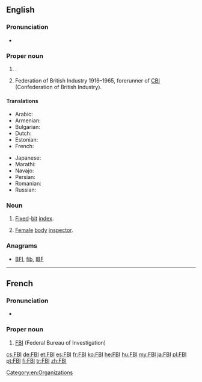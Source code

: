==English==

===Pronunciation===
* {{IPA|/ˈɛf.biː.aɪ/}}

===Proper noun===
{{en-proper noun}}

# {{context|US|lang=en}} {{w|Federal Bureau of Investigation}}.
# {{context|British|lang=en}} Federation of British Industry 1916–1965, forerunner of [[CBI]] (Confederation of British Industry).

====Translations====
{{trans-top|Federal Bureau of Investigation}}
* Arabic: {{t-|ar|إف بي أي|m|tr=ʾef bī ʾay}}
* Armenian: {{t-|hy|ՀԴԲ|tr=HDB|sc=Armn}}
* Bulgarian: {{t-|bg|ФБР|n}}
* Dutch: {{t-|nl|FBI|m}}
* Estonian: {{t-|et|Föderaalne Juurdlusbüroo}}
* French: {{t+|fr|FBI|m}}
{{trans-mid}}
* Japanese: {{t-|ja|エフ・ビー・アイ|tr=efu-bī-ai}}
* Marathi: {{t-|mr|एफ्.बी.आय्.|tr=ef.bī.āy.|sc=Deva}}
* Navajo: {{tø|nv|Wááshindoon bisiláo nidaʼałkaahígíí}}
* Persian: {{t-|fa|اف‌بی‌آی|tr=ef-bi-ây|sc=fa-Arab}}
* Romanian: {{t-|ro|FBI}}
* Russian: {{t+|ru|ФБР|n|tr=fɛ-bɛ-ér}} {{qualifier|traditional, non-standard pronunciation}}
{{trans-bottom}}

===Noun===
{{en-noun|?}}

# [[fixed|Fixed]]-[[bit]] [[index]].
# {{context|US|humorous|lang=en}} [[female|Female]] [[body]] [[inspector]].

===Anagrams===
* [[BFI#English|BFI]], [[fib#English|fib]], [[IBF#English|IBF]]

[[Category:en:Organizations]]

----

==French==

===Pronunciation===
* {{IPA|/ˈɛf bi aj/|lang=fr}}

===Proper noun===
{{fr-proper noun|g=m}}

# [[FBI]] (Federal Bureau of Investigation)

[[cs:FBI]]
[[de:FBI]]
[[et:FBI]]
[[es:FBI]]
[[fr:FBI]]
[[ko:FBI]]
[[he:FBI]]
[[hu:FBI]]
[[my:FBI]]
[[ja:FBI]]
[[pl:FBI]]
[[pt:FBI]]
[[fi:FBI]]
[[tr:FBI]]
[[zh:FBI]]